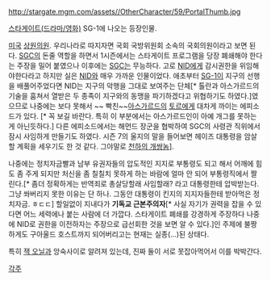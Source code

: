 http://stargate.mgm.com/assets//OtherCharacter/59/PortalThumb.jpg

[[스타게이트(드라마/영화)]] SG-1에 나오는 등장인물.

[[미국]] [[상원]]의원. 우리나라로 따지자면 국회 국방위원회 소속의 국회의원이라고 보면 된다. [[SGC]]의 돈줄 역할을 하면서 1시즌에서는 스타게이트 프로그램을 당장 폐쇄해야 한다는 주장을 밀어 붙였으나 이후에는 [[SGC]]는 무능하다. 고로 [[NID]]에게 감시권한을 위임해야한다라고 하지만 실은 [[NID]]와 매우 가까운 인물이었다. 애초부터 [[SG-1]]이 지구의 선행을 배풀어주었다면 NID는 지구의 악행을 그대로 보여주는 단체[* 톨란과 아스가르드의 기술을 훔쳐서 열받은 두 종족이 지구와의 동맹을 파기하겠다고 위협하기도 하였다.]였으므로 나중에는 보다 못해서 ~~ 빡친~~[[아스가르드]]의 [[토르]]에게 대차게 까이는 에피소드가 있다. [* 꼭 보길 바란다. 특히 이 부분에서는 아스가르드인이 아예 개그를 못하는게 아닌듯하다.] 다른 에피소드에서는 해먼드 장군을 협박하여 SGC의 사령관 직위에서 잠시 사임하게 만들기도 하였다. 시즌 7의 울지의 말을 들어보면 헤이즈 대통령을 암살할 계획을 세우기도 한 것 같다. 그야말로 [[천하의 개쌍놈]]].

나중에는 정치자금빨과 남부 유권자들의 압도적인 지지로 부통령도 되고 해서 어깨에 힘도 좀 주게 되지만 처신을 좀 칠칠치 못하게 하는 바람에 얼마 안 되어 부통령직에서 짤린다.[* 좀더 정확하게는 반역죄로 총살당할래 사임할래? 라고 대통령한테 압박받는다. 그냥 쏴버리지 못한 이유는 단 하나. 그동안 대통령이 킨지의 지지자들한테 받아먹은 정치자금. ㅎㄷㄷ] 할일없이 지내다가 '''기독교 근본주의자'''[* 사실 자기가 권력을 잡을 수 있다면 어느 세력에나 붙는 사람에 더 가깝다. 스타게이트 폐쇄를 강경하게 주장하다 나중에 NID로 권한을 이전하자는 주장으로 급선회한 것을 보면 알 수 있다.]인 주제에 불짱하게도 구아울드 호스트까지 되어버리고는 현재는 실종(...)된 상태다.

특히 [[잭 오닐]]과 앙숙사이로 알려져 있는데, 진짜 둘이 서로 못잡아먹어서 이를 박박간다.

[[각주]]
